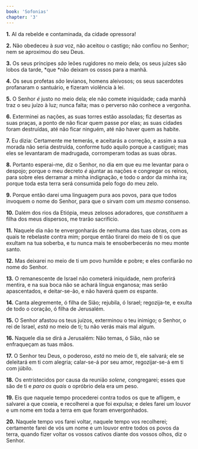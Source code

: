 ```yaml
---
book: 'Sofonias'
chapter: '3'
---
```


**1.** AI da rebelde e contaminada, da cidade opressora!

**2.** Não obedeceu à *sua* voz, não aceitou o castigo; não confiou no Senhor; nem se aproximou do seu Deus.

**3.** Os seus príncipes *são* leões rugidores no meio dela; os seus juízes são lobos da tarde, *que *não deixam os ossos para a manhã.

**4.** Os seus profetas *são* levianos, homens aleivosos; os seus sacerdotes profanaram o santuário, e fizeram violência à lei.

**5.** O Senhor *é* justo no meio dela; ele não comete iniquidade; cada manhã traz o seu juízo à luz; nunca falta; mas o perverso não conhece a vergonha.

**6.** Exterminei as nações, as suas torres estão assoladas; fiz desertas as suas praças, a ponto de não ficar quem passe por elas; as suas cidades foram destruídas, até não ficar ninguém, até não haver quem as habite.

**7.** Eu dizia: Certamente me temerás, e aceitarás a correção, e assim a sua morada não seria destruída, conforme tudo aquilo porque a castiguei; mas eles se levantaram de madrugada, corromperam todas as suas obras.

**8.** Portanto esperai-me, diz o Senhor, no dia em que eu me levantar para o despojo; porque o meu decreto *é* ajuntar as nações e congregar os reinos, para sobre eles derramar a minha indignação, e todo o ardor da minha ira; porque toda esta terra será consumida pelo fogo do meu zelo.

**9.** Porque então darei uma linguagem pura aos povos, para que todos invoquem o nome do Senhor, para que o sirvam com um *mesmo* consenso.

**10.** Dalém dos rios da Etiópia, meus zelosos adoradores, que *constituem* a filha dos meus dispersos, me trarão sacrifício.

**11.** Naquele dia não te envergonharás de nenhuma das tuas obras, com as quais te rebelaste contra mim; porque então tirarei do meio de ti os que exultam na tua soberba, e tu nunca mais te ensoberbecerás no meu monte santo.

**12.** Mas deixarei no meio de ti um povo humilde e pobre; e eles confiarão no nome do Senhor.

**13.** O remanescente de Israel não cometerá iniquidade, nem proferirá mentira, e na sua boca não se achará língua enganosa; mas serão apascentados, e deitar-se-ão, e não haverá quem *os* espante.

**14.** Canta alegremente, ó filha de Sião; rejubila, ó Israel; regozija-te, e exulta de todo o coração, ó filha de Jerusalém.

**15.** O Senhor afastou os teus juízos, exterminou o teu inimigo; o Senhor, o rei de Israel, *está* no meio de ti; tu não verás mais mal algum.

**16.** Naquele dia se dirá a Jerusalém: Não temas, ó Sião, não se enfraqueçam as tuas mãos.

**17.** O Senhor teu Deus, o poderoso, *está* no meio de ti, ele salvará; ele se deleitará em ti com alegria; calar-se-á por seu amor, regozijar-se-á em ti com júbilo.

**18.** Os entristecidos por causa da reunião *solene,* congregarei; esses que são de ti e *para os quais* o opróbrio dela era um peso.

**19.** Eis que naquele tempo procederei contra todos os que te afligem, e salvarei a que coxeia, e recolherei a que foi expulsa; e deles farei um louvor e um nome em toda a terra em que foram envergonhados.

**20.** Naquele tempo vos farei voltar, naquele tempo vos recolherei; certamente farei de vós um nome e um louvor entre todos os povos da terra, quando fizer voltar os vossos cativos diante dos vossos olhos, diz o Senhor.